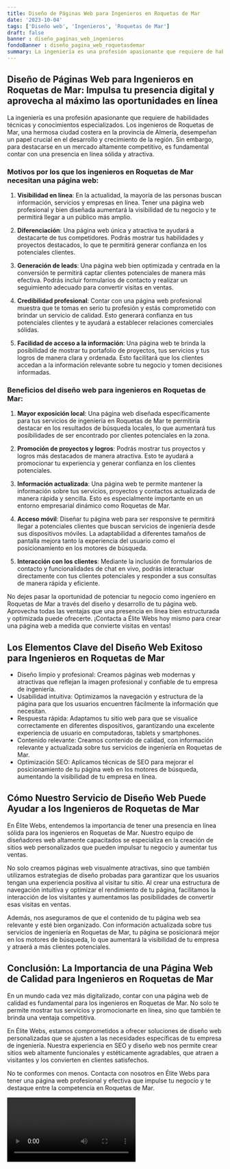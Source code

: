 ```yaml
---
title: Diseño de Páginas Web para Ingenieros en Roquetas de Mar
date: '2023-10-04'
tags: ['Diseño web', 'Ingenieros', 'Roquetas de Mar']
draft: false
banner : diseño_paginas_web_ingenieros
fondoBanner : diseño_pagina_web_roquetasdemar
summary: La ingeniería es una profesión apasionante que requiere de habilidades técnicas y conocimientos especializados. Los ingenieros de Roquetas de Mar, una hermosa ciudad costera en la provincia de Almería, desempeñan un papel crucial en el desarrollo y crecimiento de la región. Sin embargo, para destacarse en un mercado altamente competitivo, es fundamental contar con una presencia en línea sólida y atractiva.
---
```


## Diseño de Páginas Web para Ingenieros en Roquetas de Mar: Impulsa tu presencia digital y aprovecha al máximo las oportunidades en línea

La ingeniería es una profesión apasionante que requiere de habilidades técnicas y conocimientos especializados. Los ingenieros de Roquetas de Mar, una hermosa ciudad costera en la provincia de Almería, desempeñan un papel crucial en el desarrollo y crecimiento de la región. Sin embargo, para destacarse en un mercado altamente competitivo, es fundamental contar con una presencia en línea sólida y atractiva.

### Motivos por los que los ingenieros en Roquetas de Mar necesitan una página web:

1. **Visibilidad en línea**: En la actualidad, la mayoría de las personas buscan información, servicios y empresas en línea. Tener una página web profesional y bien diseñada aumentará la visibilidad de tu negocio y te permitirá llegar a un público más amplio.

2. **Diferenciación**: Una página web única y atractiva te ayudará a destacarte de tus competidores. Podrás mostrar tus habilidades y proyectos destacados, lo que te permitirá generar confianza en los potenciales clientes.

3. **Generación de leads**: Una página web bien optimizada y centrada en la conversión te permitirá captar clientes potenciales de manera más efectiva. Podrás incluir formularios de contacto y realizar un seguimiento adecuado para convertir visitas en ventas.

4. **Credibilidad profesional**: Contar con una página web profesional muestra que te tomas en serio tu profesión y estás comprometido con brindar un servicio de calidad. Esto generará confianza en tus potenciales clientes y te ayudará a establecer relaciones comerciales sólidas.

5. **Facilidad de acceso a la información**: Una página web te brinda la posibilidad de mostrar tu portafolio de proyectos, tus servicios y tus logros de manera clara y ordenada. Esto facilitará que los clientes accedan a la información relevante sobre tu negocio y tomen decisiones informadas.

### Beneficios del diseño web para ingenieros en Roquetas de Mar:

1. **Mayor exposición local**: Una página web diseñada específicamente para tus servicios de ingeniería en Roquetas de Mar te permitiría destacar en los resultados de búsqueda locales, lo que aumentará tus posibilidades de ser encontrado por clientes potenciales en la zona.

2. **Promoción de proyectos y logros**: Podrás mostrar tus proyectos y logros más destacados de manera atractiva. Esto te ayudará a promocionar tu experiencia y generar confianza en los clientes potenciales.

3. **Información actualizada**: Una página web te permite mantener la información sobre tus servicios, proyectos y contactos actualizada de manera rápida y sencilla. Esto es especialmente importante en un entorno empresarial dinámico como Roquetas de Mar.

4. **Acceso móvil**: Diseñar tu página web para ser responsive te permitirá llegar a potenciales clientes que buscan servicios de ingeniería desde sus dispositivos móviles. La adaptabilidad a diferentes tamaños de pantalla mejora tanto la experiencia del usuario como el posicionamiento en los motores de búsqueda.

5. **Interacción con los clientes**: Mediante la inclusión de formularios de contacto y funcionalidades de chat en vivo, podrás interactuar directamente con tus clientes potenciales y responder a sus consultas de manera rápida y eficiente.

No dejes pasar la oportunidad de potenciar tu negocio como ingeniero en Roquetas de Mar a través del diseño y desarrollo de tu página web. Aprovecha todas las ventajas que una presencia en línea bien estructurada y optimizada puede ofrecerte. ¡Contacta a Élite Webs hoy mismo para crear una página web a medida que convierte visitas en ventas!

<GifSeo />

<Cta />

## Los Elementos Clave del Diseño Web Exitoso para Ingenieros en Roquetas de Mar

- Diseño limpio y profesional: Creamos páginas web modernas y atractivas que reflejan la imagen profesional y confiable de tu empresa de ingeniería. 
- Usabilidad intuitiva: Optimizamos la navegación y estructura de la página para que los usuarios encuentren fácilmente la información que necesitan.
- Respuesta rápida: Adaptamos tu sitio web para que se visualice correctamente en diferentes dispositivos, garantizando una excelente experiencia de usuario en computadoras, tablets y smartphones.
- Contenido relevante: Creamos contenido de calidad, con información relevante y actualizada sobre tus servicios de ingeniería en Roquetas de Mar.
- Optimización SEO: Aplicamos técnicas de SEO para mejorar el posicionamiento de tu página web en los motores de búsqueda, aumentando la visibilidad de tu empresa en línea.

## Cómo Nuestro Servicio de Diseño Web Puede Ayudar a los Ingenieros de Roquetas de Mar

En Élite Webs, entendemos la importancia de tener una presencia en línea sólida para los ingenieros en Roquetas de Mar. Nuestro equipo de diseñadores web altamente capacitados se especializa en la creación de sitios web personalizados que pueden impulsar tu negocio y aumentar tus ventas.

No solo creamos páginas web visualmente atractivas, sino que también utilizamos estrategias de diseño probadas para garantizar que los usuarios tengan una experiencia positiva al visitar tu sitio. Al crear una estructura de navegación intuitiva y optimizar el rendimiento de tu página, facilitamos la interacción de los visitantes y aumentamos las posibilidades de convertir esas visitas en ventas.

Además, nos aseguramos de que el contenido de tu página web sea relevante y esté bien organizado. Con información actualizada sobre tus servicios de ingeniería en Roquetas de Mar, tu página se posicionará mejor en los motores de búsqueda, lo que aumentará la visibilidad de tu empresa y atraerá a más clientes potenciales.

## Conclusión: La Importancia de una Página Web de Calidad para Ingenieros en Roquetas de Mar

En un mundo cada vez más digitalizado, contar con una página web de calidad es fundamental para los ingenieros en Roquetas de Mar. No solo te permite mostrar tus servicios y promocionarte en línea, sino que también te brinda una ventaja competitiva.

En Élite Webs, estamos comprometidos a ofrecer soluciones de diseño web personalizadas que se ajusten a las necesidades específicas de tu empresa de ingeniería. Nuestra experiencia en SEO y diseño web nos permite crear sitios web altamente funcionales y estéticamente agradables, que atraen a visitantes y los convierten en clientes satisfechos.

No te conformes con menos. Contacta con nosotros en Élite Webs para tener una página web profesional y efectiva que impulse tu negocio y te destaque entre la competencia en Roquetas de Mar.

<Video />

<CtaBot job='Ingenieros' city='Roquetas de Mar'/>

<Gmaps query='Roquetas de Mar+españa+maps' />